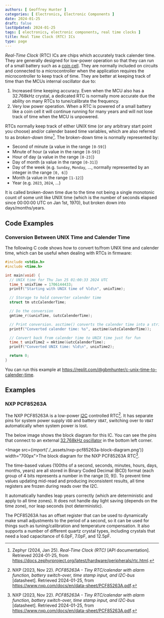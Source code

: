 ```yaml
---
authors: [ Geoffrey Hunter ]
categories: [ Electronics, Electronic Components ]
date: 2024-01-25
draft: false
lastUpdated: 2024-01-25
tags: [ electronics, electronic components, real time clocks ]
title: Real Time Clock (RTC) ICs
type: page
---
```



_Real-Time Clock_ (RTC) ICs are chips which accurately track calender time. They are generally designed for low-power operation so that they can run of a small battery such as a [coin cell](/electronics/components/batteries/coin-cells/). They are normally included on circuits and connected to a microcontroller when the application requires the microcontroller to keep track of time. They are better at keeping track of time than the MCUs internal oscillator due to:

1. Increased time keeping accuracy. Even when the MCU also has a 32.768kHz crystal, a dedicated RTC is normally more accurate due the ability on many RTCs to tune/calibrate the frequency.
1. Very low power operation. When a RTC is powered of a small battery like a coin cell it will continue running for many years and will not lose track of time when the MCU is unpowered.

RTCs normally keep track of either UNIX time (or any arbitrary start point you choose) and/or calender based time variables, which are also referred to as _broken-down time_[^zephyr-peripherals-rtc]. The broken-down time is normally represented by:

* Second of minute (a value in the range `[0-59]`)
* Minute of hour (a value in the range `[0-59]`)
* Hour of day (a value in the range `[0-23]`)
* Day of month (a value in the range `[0-31]`)
* Day of the week (e.g. `Sunday`, `Monday`, ..., normally represented by an integer in the range `[0, 6]`)
* Month (a value in the range `[1-12]`)
* Year (e.g. `2023`, `2024`, ...)

It is called broken-down time due to the time not being a single monotonic count of some unit like UNIX time (which is the number of seconds elapsed since 00:00:00 UTC on Jan 1st, 1970), but broken down into days/months/years.

## Code Examples

### Conversion Between UNIX Time and Calender Time

The following C code shows how to convert to/from UNIX time and calender time, which can be useful when dealing with RTCs in firmware:

```c
#include <stdio.h>
#include <time.h>

int main(void) {
  // UNIX time for Thu Jan 25 01:00:33 2024 UTC
  time_t unixTime = 1706144433;
  printf("Starting with UNIX time of %ld\n", unixTime);

  // Storage to hold converter calender time
  struct tm utcCalenderTime;

  // Do the conversion
  gmtime_r(&unixTime, &utcCalenderTime);

  // Print conversion. asctime() converts the calender time into a string for us
  printf("Converted calender time: %s", asctime(&utcCalenderTime));

  // Convert back from calender time to UNIX time just for fun
  time_t unixTime2 = mktime(&utcCalenderTime);
  printf("Converted UNIX time: %ld\n", unixTime2);

  return 0;
}
```

You can run this example at https://replit.com/@gbmhunter/c-unix-time-to-calender-time.

## Examples

### NXP PCF85263A

The NXP PCF85263A is a low-power [I2C](/electronics/communication-protocols/i2c-communication-protocol/) controlled RTC[^nxp-pcf85263a-rtc-ds]. It has separate pins for system power supply `VDD` and battery `VBAT`, switching over to `VBAT` automatically when system power is lost.

The below image shows the block diagram for this IC. You can see the pins that connect to an external [32.768kHz oscillator](/electronics/components/crystals/#32678khz-crystals) in the bottom left corner.

<Image src={import('./_assets/nxp-pcf85263a-block-diagram.png')} width="700px">The block diagram for the NXP PCF85263A RTC[^nxp-pcf85263a-rtc-ds].</Image>

The time-based values (100ths of a second, seconds, minutes, hours, days, months, years) are all stored in Binary Coded Decimal (BCD) format (each group of 4 bits represents a number in the range [0, 9]). To prevent time values updating mid-read and producing inconsistent results, all time registers are frozen during reads over the I2C.

It automatically handles leap years correctly (which are deterministic and apply to all time zones). It does not handle day light saving (depends on the time zone), nor leap seconds (not deterministic).

The PCF85263A has an offset register that can be used to dynamically make small adjustments to the period of a second, so it can be used for things such as tuning/calibration and temperature compensation. It also supports a number of different quartz crystal types, including crystals that need a load capacitance of 6.0pF, 7.0pF, and 12.5pF.

[^nxp-pcf85263a-rtc-ds]: NXP (2023, Nov 22). _PCF85263A - Tiny RTC/calendar with alarm function, battery switch-over, time stamp input, and I2C-bus_ [datasheet]. Retrieved 2024-01-25, from https://www.nxp.com/docs/en/data-sheet/PCF85263A.pdf.
[^zephyr-peripherals-rtc]: Zephyr (2024, Jan 25). _Real-Time Clock (RTC)_ [API documentation]. Retrieved 2024-01-25, from https://docs.zephyrproject.org/latest/hardware/peripherals/rtc.html.
